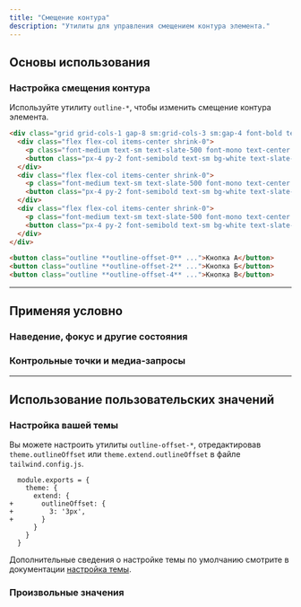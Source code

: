 ```yaml
---
title: "Смещение контура"
description: "Утилиты для управления смещением контура элемента."
---
```




## Основы использования

### Настройка смещения контура

Используйте утилиту `outline-*`, чтобы изменить смещение контура элемента.

```html {{ example: true }}
<div class="grid grid-cols-1 gap-8 sm:grid-cols-3 sm:gap-4 font-bold text-white text-sm text-center">
  <div class="flex flex-col items-center shrink-0">
    <p class="font-medium text-sm text-slate-500 font-mono text-center mb-3 dark:text-slate-400">outline-offset-0</p>
    <button class="px-4 py-2 font-semibold text-sm bg-white text-slate-700 border border-slate-300 rounded-md shadow-sm outline outline-2 outline-offset-0 outline-sky-500 dark:bg-slate-700 dark:text-slate-200 dark:border-transparent">Кнопка А</button>
  </div>
  <div class="flex flex-col items-center shrink-0">
    <p class="font-medium text-sm text-slate-500 font-mono text-center mb-3 dark:text-slate-400">outline-offset-2</p>
    <button class="px-4 py-2 font-semibold text-sm bg-white text-slate-700 border border-slate-300 rounded-md shadow-sm outline outline-2 outline-offset-2 outline-sky-500 dark:bg-slate-700 dark:text-slate-200 dark:border-transparent">Кнопка Б</button>
  </div>
  <div class="flex flex-col items-center shrink-0">
    <p class="font-medium text-sm text-slate-500 font-mono text-center mb-3 dark:text-slate-400">outline-offset-4</p>
    <button class="px-4 py-2 font-semibold text-sm bg-white text-slate-700 border border-slate-300 rounded-md shadow-sm outline outline-2 outline-offset-4 outline-sky-500 dark:bg-slate-700 dark:text-slate-200 dark:border-transparent">Кнопка В</button>
  </div>
</div>
```

```html
<button class="outline **outline-offset-0** ...">Кнопка А</button>
<button class="outline **outline-offset-2** ...">Кнопка Б</button>
<button class="outline **outline-offset-4** ...">Кнопка В</button>
```

---

## <Heading ignore>Применяя условно</Heading>

### <Heading ignore>Наведение, фокус и другие состояния</Heading>

<HoverFocusAndOtherStates defaultClass="outline" featuredClass="outline-offset-2" element="button" />

### <Heading ignore>Контрольные точки и медиа-запросы</Heading>

<BreakpointsAndMediaQueries defaultClass="outline" featuredClass="outline-offset-2" element="button" />

---

## Использование пользовательских значений

### Настройка вашей темы

Вы можете настроить утилиты `outline-offset-*`, отредактировав `theme.outlineOffset` или `theme.extend.outlineOffset` в файле `tailwind.config.js`.

```diff-js {{ filename: 'tailwind.config.js' }}
  module.exports = {
    theme: {
      extend: {
+       outlineOffset: {
+         3: '3px',
+       }
      }
    }
  }
```

Дополнительные сведения о настройке темы по умолчанию смотрите в документации [настройка темы](/docs/theme#customizing-the-default-theme).

### Произвольные значения

<ArbitraryValues property="outline-offset" featuredClass="outline-offset-[3px]" element="button" />
